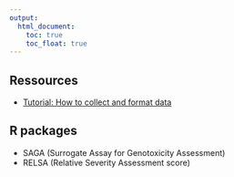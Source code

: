 ```yaml
---
output:
  html_document: 
    toc: true
    toc_float: true
---
```


## Ressources

* [Tutorial: How to collect and format data](Tutorial_DataCollection.html)

## R packages

* SAGA (Surrogate Assay for Genotoxicity Assessment)
* RELSA (Relative Severity Assessment score)

